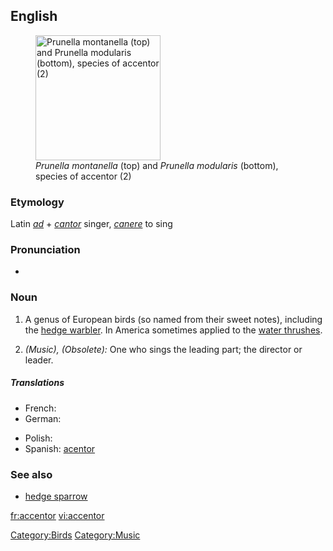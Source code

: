 ==English==
{{wikipedia}}
[[Image:Prunella modularis montanella.jpg|thumb|right|200px|''Prunella montanella'' (top) and ''Prunella modularis'' (bottom), species of accentor (2)]]

===Etymology===
Latin ''[[ad]]'' + ''[[cantor]]'' singer, ''[[canere]]'' to sing

===Pronunciation===
* {{IPA|/ækˈsɛntʃʊəl/}}

===Noun===
{{en-noun}}

# {{Zoölogy}} A genus of European birds (so named from their sweet notes), including the [[hedge warbler]].  In America sometimes applied to the [[water thrush]]es.
# ''(Music), (Obsolete):'' One who sings the leading part; the director or leader.

=====Translations=====
{{trans-top|bird of the Prunellidae family}}
* French: {{t+|fr|accenteur|m}}
* German: {{t+|de|Braunelle|f}}
{{trans-mid}}
* Polish: {{t-|pl|płochacz|m}}
* Spanish: [[acentor]] {{m}}
{{trans-bottom}}

{{trans-top|''music'': director or leader}}
{{trans-mid}}
{{trans-bottom}}

===See also===
* [[hedge sparrow]]

[[Category:Birds]]
[[Category:Music]]

[[fr:accentor]]
[[vi:accentor]]